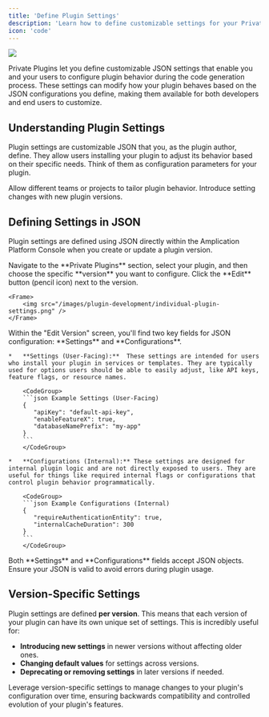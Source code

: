 ```yaml
---
title: 'Define Plugin Settings'
description: 'Learn how to define customizable settings for your Private Plugins, tailoring them to specific use cases and versions.'
icon: 'code'
---
```


<Frame>
    <img src="/images/plugin-development/plugin-json-settings.png" />
</Frame>

Private Plugins let you define customizable JSON settings that enable you and your users to configure plugin behavior during the code generation process. These settings can modify how your plugin behaves based on the JSON configurations you define, making them available for both developers and end users to customize.

## Understanding Plugin Settings

Plugin settings are customizable JSON that you, as the plugin author, define. They allow users installing your plugin to adjust its behavior based on their specific needs. Think of them as configuration parameters for your plugin.

<CardGroup cols={2}>
  <Card title="User-Specific Customization" icon="users-gear">
    Allow different teams or projects to tailor plugin behavior.
  </Card>
  <Card title="Version-Specific Configurations" icon="code-branch">
    Introduce setting changes with new plugin versions.
  </Card>
</CardGroup>

## Defining Settings in JSON

Plugin settings are defined using JSON directly within the Amplication Platform Console when you create or update a plugin version.

<Steps>
  <Step title="Edit Plugin Version">
    Navigate to the **Private Plugins** section, select your plugin, and then choose the specific **version** you want to configure. Click the **Edit** button (pencil icon) next to the version.

    <Frame>
        <img src="/images/plugin-development/individual-plugin-settings.png" />
    </Frame>
  </Step>

  <Step title="Configure Settings in JSON">
    Within the "Edit Version" screen, you'll find two key fields for JSON configuration: **Settings** and **Configurations**.

    *   **Settings (User-Facing):**  These settings are intended for users who install your plugin in services or templates. They are typically used for options users should be able to easily adjust, like API keys, feature flags, or resource names.

        <CodeGroup>
        ```json Example Settings (User-Facing)
        {
           "apiKey": "default-api-key",
           "enableFeatureX": true,
           "databaseNamePrefix": "my-app"
        }
        ```
        </CodeGroup>

    *   **Configurations (Internal):** These settings are designed for internal plugin logic and are not directly exposed to users. They are useful for things like required internal flags or configurations that control plugin behavior programmatically.

        <CodeGroup>
        ```json Example Configurations (Internal)
        {
           "requireAuthenticationEntity": true,
           "internalCacheDuration": 300
        }
        ```
        </CodeGroup>
  </Step>
</Steps>

<Note>
  Both **Settings** and **Configurations** fields accept JSON objects. Ensure your JSON is valid to avoid errors during plugin usage.
</Note>

## Version-Specific Settings

Plugin settings are defined **per version**. This means that each version of your plugin can have its own unique set of settings. This is incredibly useful for:

*   **Introducing new settings** in newer versions without affecting older ones.
*   **Changing default values** for settings across versions.
*   **Deprecating or removing settings** in later versions if needed.

<Tip>
  Leverage version-specific settings to manage changes to your plugin's configuration over time, ensuring backwards compatibility and controlled evolution of your plugin's features.
</Tip>